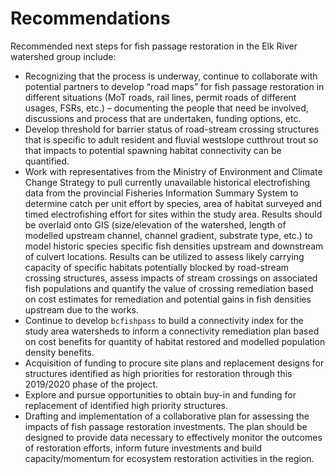 # Recommendations

Recommended next steps for fish passage restoration in the Elk River watershed group include:


 * Recognizing that the process is underway, continue to collaborate with potential partners to develop “road maps” for fish passage restoration in different situations (MoT roads, rail lines, permit roads of different usages, FSRs, etc.) – documenting the people that need be involved, discussions and process that are undertaken, funding options, etc.
 * Develop threshold for barrier status of road-stream crossing structures that is specific to adult resident and fluvial westslope cutthrout trout so that impacts to potential spawning habitat connectivity can be quantified.
 * Work with representatives from the Ministry of Environment and Climate Change Strategy to pull currently unavailable historical electrofishing data from the provincial Fisheries Information Summary System to determine catch per unit effort by species, area of habitat surveyed and timed electrofishing effort for sites within the study area. Results should be overlaid onto GIS (size/elevation of the watershed, length of modelled upstream channel, channel gradient, substrate type, etc.) to model historic species specific fish densities upstream and downstream of culvert locations.  Results can be utilized to assess likely carrying capacity of specific habitats potentially blocked by road-stream crossing structures, assess impacts of stream crossings on associated fish populations and quantify the value of crossing remediation based on cost estimates for remediation and potential gains in fish densities upstream due to the works.  
  * Continue to develop `bcfishpass` to build a connectivity index for the study area watersheds to inform a connectivity remediation plan based on cost benefits for quantity of habitat restored and modelled population density benefits.
 * Acquisition of funding to procure site plans and replacement designs for structures identified as high priorities for restoration through this 2019/2020 phase of the project. 
 * Explore and pursue opportunities to obtain buy-in and funding for replacement of identified high priority structures.
 * Drafting and implementation of a collaborative plan for assessing the impacts of fish passage restoration investments.  The plan should be designed to provide data necessary to effectively monitor the outcomes of restoration efforts, inform future investments and build capacity/momentum for ecosystem restoration activities in the region.

